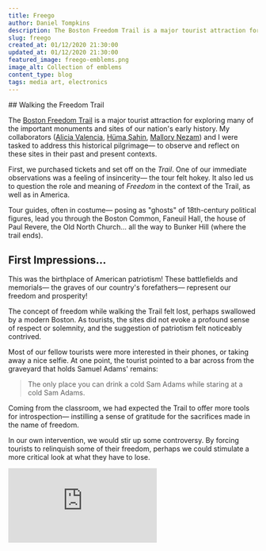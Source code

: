 ```yaml
---
title: Freego
author: Daniel Tompkins
description: The Boston Freedom Trail is a major tourist attraction for exploring many of the important monuments and sites of our nation's early history. My collaborators (Alicia Valencia, Hüma Şahin, Mallory Nezam) and I were tasked to address this historical pilgrimage— to observe and reflect on these sites in their past and present contexts.
slug: freego
created_at: 01/12/2020 21:30:00
updated_at: 01/12/2020 21:30:00
featured_image: freego-emblems.png
image_alt: Collection of emblems
content_type: blog
tags: media art, electronics
---
```

<ProseWrapper>
## Walking the Freedom Trail

The [Boston Freedom Trail](https://www.thefreedomtrail.org/) is a major tourist attraction for exploring many of the important monuments and sites of our nation's early history. My collaborators ([Alicia Valencia](http://www.aliciavalencia.com/), [Hüma Şahin](https://humasahin.com/), [Mallory Nezam](https://www.mallorynezam.com/)) and I were tasked to address this historical pilgrimage&mdash; to observe and reflect on these sites in their past and present contexts.

First, we purchased tickets and set off on the <em>Trail</em>. One of our immediate observations was a feeling of insincerity&mdash; the tour felt hokey. It also led us to question the role and meaning of <em>Freedom</em> in the context of the Trail, as well as in America.

Tour guides, often in costume&mdash; posing as "ghosts" of 18th-century political figures, lead you through the Boston Common, Faneuil Hall, the house of Paul Revere, the Old North Church... all the way to Bunker Hill (where the trail ends).

<OneColumn>
  <ImageWrapper
    alt="Printed ticket from the _Freedom Trail_ tour company"
    caption="The original purchased ticket (printable version) for our Freedom Trail research."
    src="/assets/img/blog/freego/ticket.png"
    width="741"
    height="844"
  />
</OneColumn>

## First Impressions...

This was the birthplace of American patriotism! These battlefields and memorials&mdash; the graves of our country's forefathers&mdash; represent our freedom and prosperity!

The concept of freedom while walking the Trail felt lost, perhaps swallowed by a modern Boston. As tourists, the sites did not evoke a profound sense of respect or solemnity, and the suggestion of patriotism felt noticeably contrived.

Most of our fellow tourists were more interested in their phones, or taking away a nice selfie. At one point, the tourist pointed to a bar across from the graveyard that holds Samuel Adams' remains:

> The only place you can drink a cold Sam Adams while staring at a cold Sam Adams.

Coming from the classroom, we had expected the Trail to offer more tools for introspection&mdash; instilling a sense of gratitude for the sacrifices made in the name of freedom.

In our own intervention, we would stir up some controversy. By forcing tourists to relinquish some of their freedom, perhaps we could stimulate a more critical look at what they have to lose.

<OneColumn>
  <iframe style={{ background: '#000', marginBottom: '20px' }} title="vimeo-player" src="https://player.vimeo.com/video/288981562" frameborder="0" allowfullscreen />
</OneColumn>

## Starting Up Freego

After some consideration, we decided to approach our project by pairing our initial reactions with the issue of freedom and privacy in tech.

We surrender our data to industry giants like Facebook, Microsoft, Google, Apple, and Amazon everyday. Without so much as a thought, we trust these companies to keep our data safe, giving them incredible powers of surveillance and control.

In return for the use of their services and products, these companies collect hundreds&mdash; sometimes [thousands](https://www.nytimes.com/2012/06/17/technology/acxiom-the-quiet-giant-of-consumer-database-marketing.html)&mdash; of data points on every customer. This data turns into likes and clicks which translate to sales and even [_votes_](https://www.vox.com/science-and-health/2018/3/23/17152564/cambridge-analytica-psychographic-microtargeting-what).

We would pitch our installation like a hot, new startup. We called our faux company "Freego"&mdash; a cheap combination of "freedom" and "go". Our product was _wireless_ freedom. We would install monolithic WiFi antennas situated at intervals along the length of the Freedom Trail, providing free Internet connectivity to tourists.

<OneColumn>
  <ImageWrapper
    alt="A foam-sculpted obelisk with a realistic-looking marble finish and a bright red base"
    src="/assets/img/blog/freego/freego-obelisk.jpg"
    caption="Alicia sculpted the obelisk from a rigid foam, and painted the outside in a realistic-looking faux-marble spray paint"
    width="504"
    height="284"
  />
</OneColumn>

## Building a Monument

Our prototype antenna, a foam "obelisk" painted to look like stone, was outfitted with a Raspberry Pi and a thermal printer (powered through USB by a mobile battery pack).

To connect to the Freego network, the tourist had to first complete a short, but detailed, questionnaire. The network would act as a honeypot&mdash; collecting users' information: carrier, device type, location, etc.&mdash; upon logging-on to the SSID.

<OneColumn>
  <ImageWrapper
    alt="Close-up image of the Raspberry Pi and thermal printer embedded in the obelisk."
    src="/assets/img/blog/freego/pi-printer.jpg"
    caption="Close-up of the Raspberry Pi, thermal printer, and power bank embedded in the body of the obelisk."
    width="504"
    height="284"
  />
</OneColumn>

## The Freego App

Our killer "app"&mdash; the questionnaire&mdash; was structured similarly to an official [Myers-Briggs Type Indicator](https://en.wikipedia.org/wiki/Myers%E2%80%93Briggs_Type_Indicator) (MBTI). After answering the questions, the tourist would submit their responses at which time the thermal printer would eject a small slip from the obelisk.

Similar to MBTI, our questionnaire weighed personality traits in several different categories in order to assign a "sigil". However, instead of categories like sensing/feeling or extraversion/introversion (used in MBTI), our test judged more political preconceptions&mdash; such as conservatism vs. liberalism, or nationalism vs. internationalism.

Taken together, the tourist was assigned a Freego "prescription" that dictates their political personality, as well as which unique path through the Freedom Trail they should take.

<OneColumn>
  <ImageWrapper
    alt="Image of our Freego poster, displaying our product and motto."
    src="/assets/img/blog/freego/freego-sign.jpg"
    caption="A display board for our Freego brand. Includes instructions for how to get connected and take the survey to determine your personalized Freedom Trail tour."
    width="504"
    height="284"
  />
</OneColumn>

There were eight possible outcomes based on the answers given in the questionnaire:

- Bleeding Heart
- Calculated Believer
- Devout American
- Independent Pragmatist
- Passionate Skeptic
- Pragmatic Patriot
- Reflective Cynic
- The One That Got Away

Each political personality has a unique emblem, a description of their assigned identity type, a declaration of the sites on the Trail that they should see (possibly with some sites omitted entirely), and a set of instructions on how they should approach the tour.

<OneColumn>
  <ImageWrapper
    alt="The &quot;Devout American&quot; prescription example. This prints from the obelisk's thermal printer and includes tour directions (as well as other directions)."
    src="/assets/img/blog/freego/DevoutAmericanScript.png"
    width="470"
    height="1899"
  />
</OneColumn>

## Conclusion

Alas, we never had the chance to do a field study with this project. As a template for how we might begin to think about technology and freedom, however, I think it was a successful project. Thanks for taking the time to read, and please share some comments below.
</ProseWrapper>
